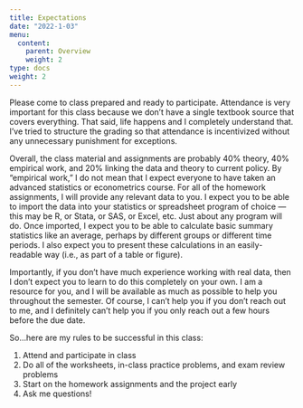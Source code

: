 ```yaml
---
title: Expectations
date: "2022-1-03"
menu:
  content:
    parent: Overview
    weight: 2
type: docs
weight: 2
---
```


Please come to class prepared and ready to participate. Attendance is very important for this class because we don't have a single textbook source that covers everything. That said, life happens and I completely understand that. I've tried to structure the grading so that attendance is incentivized without any unnecessary punishment for exceptions. 

Overall, the class material and assignments are probably 40% theory, 40% empirical work, and 20% linking the data and theory to current policy. By "empirical work," I do not mean that I expect everyone to have taken an advanced statistics or econometrics course. For all of the homework assignments, I will provide any relevant data to you. I expect you to be able to import the data into your statistics or spreadsheet program of choice --- this may be R, or Stata, or SAS, or Excel, etc. Just about any program will do. Once imported, I expect you to be able to calculate basic summary statistics like an average, perhaps by different groups or different time periods. I also expect you to present these calculations in an easily-readable way (i.e., as part of a table or figure).

Importantly, if you don't have much experience working with real data, then I don't expect you to learn to do this completely on your own. I am a resource for you, and I will be available as much as possible to help you throughout the semester. Of course, I can't help you if you don't reach out to me, and I definitely can't help you if you only reach out a few hours before the due date. 

So...here are my rules to be successful in this class:

1. Attend and participate in class
2. Do all of the worksheets, in-class practice problems, and exam review problems
3. Start on the homework assignments and the project early
4. Ask me questions!